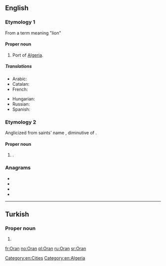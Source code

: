 {{also|oran|òran|Orán}}
==English==
{{wikipedia}}

===Etymology 1===
From a {{etyl|ber|en}} term meaning "lion"

====Proper noun====
{{en-proper noun}}

# Port of [[Algeria]].

=====Translations=====
{{trans-top|port of Algeria}}
* Arabic: {{t|ar|وَهْرَان|p}}
* Catalan: {{t|ca|Orà}}
* French: {{t+|fr|Oran}}
{{trans-mid}}
* Hungarian: {{t|hu|Orán}}
* Russian: {{t|ru|Ора́н|m}}
* Spanish: {{t+|es|Orán}}
{{trans-bottom}}

[[Category:en:Cities]]
[[Category:en:Algeria]]

===Etymology 2===
Anglicized from {{etyl|sga|en}} saints' name {{m|sga|Odrán}}, diminutive of {{m|sga|odhar||dun, sallow}}.

====Proper noun====
{{en-proper noun}}

# {{given name|male|from=Irish}}.

===Anagrams===
* {{l|en|Arno}}
* {{l|en|Aron}}
* {{l|en|Nora}}
* {{l|en|roan}}

----

==Turkish==

===Proper noun===
{{tr-proper noun}}

# {{given name|male|lang=tr}}

[[fr:Oran]]
[[no:Oran]]
[[pl:Oran]]
[[ru:Oran]]
[[sr:Oran]]